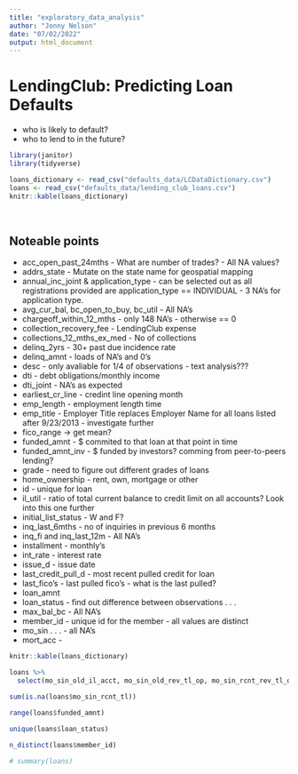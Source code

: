 ```yaml
---
title: "exploratory_data_analysis"
author: "Jonny Nelson"
date: "07/02/2022"
output: html_document
---
```


# LendingClub: Predicting Loan Defaults
* who is likely to default?
* who to lend to in the future?

```r
library(janitor)
library(tidyverse)

loans_dictionary <- read_csv("defaults_data/LCDataDictionary.csv")
loans <- read_csv("defaults_data/lending_club_loans.csv")
knitr::kable(loans_dictionary)
```

<br>

::: {.emphasis}
## Noteable points
* acc_open_past_24mths - What are number of trades? - All NA values?
* addrs_state - Mutate on the state name for geospatial mapping
* annual_inc_joint & application_type - can be selected out as all registrations provided are application_type == INDIVIDUAL - 3 NA's for application type.
* avg_cur_bal, bc_open_to_buy, bc_util - All NA's
* chargeoff_within_12_mths - only 148 NA's - otherwise == 0
* collection_recovery_fee - LendingClub expense
* collections_12_mths_ex_med - No of collections
* delinq_2yrs - 30+ past due incidence rate
* delinq_amnt - loads of NA's and 0's
* desc - only avaliable for 1/4 of observations - text analysis???
* dti - debt obligations/monthly income
* dti_joint - NA's as expected
* earliest_cr_line - credint line opening month
* emp_length - employment length time
* emp_title - Employer Title replaces Employer Name for all loans listed after 9/23/2013 - investigate further
* fico_range -> get mean?
* funded_amnt - $ commited to that loan at that point in time
* funded_amnt_inv - $ funded by investors? comming from peer-to-peers lending?
* grade - need to figure out different grades of loans
* home_ownership - rent, own, mortgage or other
* id - unique for loan
* il_util - ratio of total current balance to credit limit on all accounts? Look into this one further
* initial_list_status - W and F? 
* inq_last_6mths - no of inquiries in previous 6 months
* inq_fi and inq_last_12m - All NA's
* installment - monthly's
* int_rate - interest rate
* issue_d - issue date
* last_credit_pull_d - most recent pulled credit for loan
* last_fico's - last pulled fico's - what is the last pulled?
* loan_amnt 
* loan_status - find out difference between observations . . .
* max_bal_bc - All NA's
* member_id - unique id for the member - all values are distinct
* mo_sin . . . - all NA's
* mort_acc - 
:::

```r
knitr::kable(loans_dictionary)
```


```r
loans %>%
  select(mo_sin_old_il_acct, mo_sin_old_rev_tl_op, mo_sin_rcnt_rev_tl_op, mo_sin_rcnt_tl) 

sum(is.na(loans$mo_sin_rcnt_tl))

range(loans$funded_amnt)

unique(loans$loan_status)

n_distinct(loans$member_id)

# summary(loans)
```

